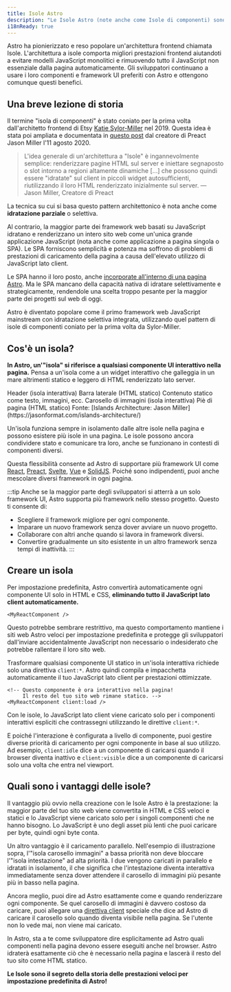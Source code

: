 ```yaml
---
title: Isole Astro
description: "Le Isole Astro (note anche come Isole di componenti) sono un pattern di architettura web pionierizzato da Astro. L’“architettura a isole” è stata coniata per la prima volta dall'architetto frontend di Etsy Katie Sylor-Miller nel 2019 e ampliata dal creatore di Preact Jason Miller."
i18nReady: true
---
```



Astro ha pionierizzato e reso popolare un'architettura frontend chiamata Isole. L'architettura a isole comporta migliori prestazioni frontend aiutandoti a evitare modelli JavaScript monolitici e rimuovendo tutto il JavaScript non essenziale dalla pagina automaticamente. Gli sviluppatori continuano a usare i loro componenti e framework UI preferiti con Astro e ottengono comunque questi benefici.

## Una breve lezione di storia

Il termine "isola di componenti" è stato coniato per la prima volta dall'architetto frontend di Etsy [Katie Sylor-Miller](https://twitter.com/ksylor) nel 2019. Questa idea è stata poi ampliata e documentata in [questo post](https://jasonformat.com/islands-architecture/) dal creatore di Preact Jason Miller l'11 agosto 2020.

> L'idea generale di un'architettura a "Isole" è ingannevolmente semplice: renderizzare pagine HTML sul server e iniettare segnaposto o slot intorno a regioni altamente dinamiche [...] che possono quindi essere "idratate" sul client in piccoli widget autosufficienti, riutilizzando il loro HTML renderizzato inizialmente sul server.
> — Jason Miller, Creatore di Preact

La tecnica su cui si basa questo pattern architettonico è nota anche come **idratazione parziale** o selettiva.

Al contrario, la maggior parte dei framework web basati su JavaScript idratano e renderizzano un intero sito web come un'unica grande applicazione JavaScript (nota anche come applicazione a pagina singola o SPA). Le SPA forniscono semplicità e potenza ma soffrono di problemi di prestazioni di caricamento della pagina a causa dell'elevato utilizzo di JavaScript lato client.

Le SPA hanno il loro posto, anche [incorporate all'interno di una pagina Astro](/it/guides/migrate-to-astro/from-create-react-app/). Ma le SPA mancano della capacità nativa di idratare selettivamente e strategicamente, rendendole una scelta troppo pesante per la maggior parte dei progetti sul web di oggi.

Astro è diventato popolare come il primo framework web JavaScript mainstream con idratazione selettiva integrata, utilizzando quel pattern di isole di componenti coniato per la prima volta da Sylor-Miller. 

## Cos'è un isola?

**In Astro, un'"isola" si riferisce a qualsiasi componente UI interattivo nella pagina.** Pensa a un'isola come a un widget interattivo che galleggia in un mare altrimenti statico e leggero di HTML renderizzato lato server. 

<IslandsDiagram>
  <Fragment slot="headerApp">Header (isola interattiva)</Fragment>
  <Fragment slot="sidebarApp">Barra laterale (HTML statico)</Fragment>
  <Fragment slot="main">
    Contenuto statico come testo, immagini, ecc.
  </Fragment>
  <Fragment slot="carouselApp">Carosello di immagini (isola interattiva)</Fragment>
  <Fragment slot="footer">Piè di pagina (HTML statico)</Fragment>
  <Fragment slot="source">Fonte: [Islands Architecture: Jason Miller](https://jasonformat.com/islands-architecture/)</Fragment>
</IslandsDiagram>

Un'isola funziona sempre in isolamento dalle altre isole nella pagina e possono esistere più isole in una pagina. Le isole possono ancora condividere stato e comunicare tra loro, anche se funzionano in contesti di componenti diversi. 

Questa flessibilità consente ad Astro di supportare più framework UI come [React](https://react.dev/), [Preact](https://preactjs.com/), [Svelte](https://svelte.dev/), [Vue](https://vuejs.org/) e [SolidJS](https://www.solidjs.com/). Poiché sono indipendenti, puoi anche mescolare diversi framework in ogni pagina. 

:::tip
Anche se la maggior parte degli sviluppatori si atterrà a un solo framework UI, Astro supporta più framework nello stesso progetto. Questo ti consente di:

- Scegliere il framework migliore per ogni componente.  
- Imparare un nuovo framework senza dover avviare un nuovo progetto.
- Collaborare con altri anche quando si lavora in framework diversi.  
- Convertire gradualmente un sito esistente in un altro framework senza tempi di inattività.
:::

## Creare un isola

Per impostazione predefinita, Astro convertirà automaticamente ogni componente UI solo in HTML e CSS, **eliminando tutto il JavaScript lato client automaticamente.**


```astro title="src/pages/index.astro"
<MyReactComponent />
```

Questo potrebbe sembrare restrittivo, ma questo comportamento mantiene i siti web Astro veloci per impostazione predefinita e protegge gli sviluppatori dall'inviare accidentalmente JavaScript non necessario o indesiderato che potrebbe rallentare il loro sito web. 

Trasformare qualsiasi componente UI statico in un'isola interattiva richiede solo una direttiva `client:*`. Astro quindi compila e impacchetta automaticamente il tuo JavaScript lato client per prestazioni ottimizzate.

```astro title="src/pages/index.astro" ins="client:load"
<!-- Questo componente è ora interattivo nella pagina!
     Il resto del tuo sito web rimane statico. -->
<MyReactComponent client:load />
```

Con le isole, lo JavaScript lato client viene caricato solo per i componenti interattivi espliciti che contrassegni utilizzando le direttive `client:*`.

E poiché l'interazione è configurata a livello di componente, puoi gestire diverse priorità di caricamento per ogni componente in base al suo utilizzo. Ad esempio, `client:idle` dice a un componente di caricarsi quando il browser diventa inattivo e `client:visible` dice a un componente di caricarsi solo una volta che entra nel viewport.

## Quali sono i vantaggi delle isole?

Il vantaggio più ovvio nella creazione con le Isole Astro è la prestazione: la maggior parte del tuo sito web viene convertita in HTML e CSS veloci e statici e lo JavaScript viene caricato solo per i singoli componenti che ne hanno bisogno. Lo JavaScript è uno degli asset più lenti che puoi caricare per byte, quindi ogni byte conta.  

Un altro vantaggio è il caricamento parallelo. Nell'esempio di illustrazione sopra, l'"isola carosello immagini" a bassa priorità non deve bloccare l'"isola intestazione" ad alta priorità. I due vengono caricati in parallelo e idratati in isolamento, il che significa che l'intestazione diventa interattiva immediatamente senza dover attendere il carosello di immagini più pesante più in basso nella pagina.  

Ancora meglio, puoi dire ad Astro esattamente come e quando renderizzare ogni componente. Se quel carosello di immagini è davvero costoso da caricare, puoi allegare una [direttiva client](/it/reference/directives-reference/#direttive-client) speciale che dice ad Astro di caricare il carosello solo quando diventa visibile nella pagina. Se l'utente non lo vede mai, non viene mai caricato.

In Astro, sta a te come sviluppatore dire esplicitamente ad Astro quali componenti nella pagina devono essere eseguiti anche nel browser. Astro idraterà esattamente ciò che è necessario nella pagina e lascerà il resto del tuo sito come HTML statico.

**Le Isole sono il segreto della storia delle prestazioni veloci per impostazione predefinita di Astro!**
